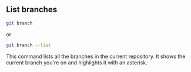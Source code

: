 ## List branches
```bash
git branch
```
or

```bash
git branch --list
```
This command lists all the branches in the current
repository. It shows the current branch you're on and
highlights it with an asterisk.